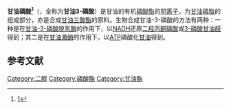 {{Expand |time=2011-09-15T16:57:07+00:00 }}
{{Chembox
| verifiedrevid = 443838473
| ImageFile = glycerol-3-phosphate.png
| ImageSize = 150px
| IUPACName = 1,2,3-Propanetriol, 1- (dihydrogen phosphate)
| OtherNames = 甘油3-磷酸<br>α-甘油磷酸
| Section1 = {{Chembox Identifiers
|   KEGG_Ref = {{keggcite|correct|kegg}}
| KEGG = C03189
| InChI = 1/C3H9O6P/c4-1-3(5)2-9-10(6,7)8/h3-5H,1-2H2,(H2,6,7,8)
| InChIKey = AWUCVROLDVIAJX-UHFFFAOYAM
| ChEMBL_Ref = {{ebicite|correct|EBI}}
| ChEMBL = 358320
| StdInChI_Ref = {{stdinchicite|correct|chemspider}}
| StdInChI = 1S/C3H9O6P/c4-1-3(5)2-9-10(6,7)8/h3-5H,1-2H2,(H2,6,7,8)
| StdInChIKey_Ref = {{stdinchicite|correct|chemspider}}
| StdInChIKey = AWUCVROLDVIAJX-UHFFFAOYSA-N
| CASNo_Ref = {{cascite|correct|CAS}}
| CASNo = 57-03-4
|   PubChem = 754
|   ChemSpiderID_Ref = {{chemspidercite|correct|chemspider}}
| ChemSpiderID = 734
|   ChEBI_Ref = {{ebicite|correct|EBI}}
| ChEBI = 14336
| SMILES = O=P(O)(OCC(O)CO)O
|   MeSHName = glycerol+3-phosphate
  }}
| Section2 = {{Chembox Properties
|   Formula = C<sub>3</sub>H<sub>9</sub>O<sub>6</sub>P
|   MolarMass = 172.074
|   Appearance = 
|   Density = 
|   MeltingPt = 
|   BoilingPt = 
  }}
| Section3 = {{Chembox Hazards
|   Solubility = 
|   MainHazards = 
|   FlashPt = 
|   Autoignition = 
  }}
}}
'''甘油磷酸<ref>[http://www.term.gov.cn/pages/homepage/result2.jsp?id=333774&subid=10001798&subject=%E8%84%82%E8%B4%A8&subsys=%E7%94%9F%E7%89%A9%E5%8C%96%E5%AD%A6%E4%B8%8E%E5%88%86%E5%AD%90%E7%94%9F%E7%89%A9%E5%AD%A6]{{dead link|date=2018年3月 |bot=InternetArchiveBot |fix-attempted=yes }}</ref>'''（{{lang-en|glycerophosphate}}，全称为'''甘油3-磷酸'''）是甘油的有机[[磷酸酯|磷酸酯]]的[[阴离子|阴离子]]，为[[甘油磷脂|甘油磷脂]]的组成部分，亦是合成[[甘油三酸酯|甘油三酸酯]]的原料。生物合成甘油-3-磷酸的方法有两种：一种是在[[甘油-3-磷酸脱氢酶|甘油-3-磷酸脱氢酶]]的作用下，以[[NADH|NADH]]还原[[二羟丙酮磷酸|二羟丙酮磷酸]]或[[3-磷酸甘油醛|3-磷酸甘油醛]]得到；其二是在[[甘油激酶|甘油激酶]]的作用下，以[[三磷酸腺苷|ATP]]磷酸化[[甘油|甘油]]得到。

==参考文献==
{{reflist}}
[[Category:二醇|Category:二醇]]
[[Category:磷酸酯|Category:磷酸酯]]
[[Category:甘油酯|Category:甘油酯]]
